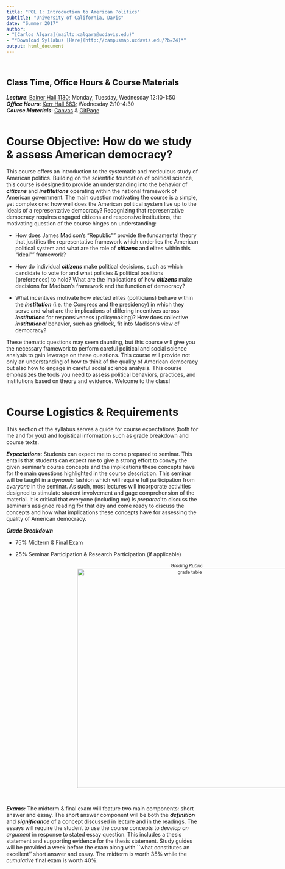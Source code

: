 ```yaml
---
title: "POL 1: Introduction to American Politics"
subtitle: "University of California, Davis"
date: "Summer 2017"
author: 
- "[Carlos Algara](mailto:calgara@ucdavis.edu)"
- "*Download Syllabus [Here](http://campusmap.ucdavis.edu/?b=24)*"
output: html_document
---
```

<br/>

## Class Time, Office Hours & Course Materials
  
***Lecture***: [Bainer Hall 1130](http://campusmap.ucdavis.edu/?b=24); Monday, Tuesday, Wednesday 12:10-1:50  
***Office Hours***: [Kerr Hall 663](http://ps.udavis.edu); Wednesday 2:10-4:30  
***Course Materials***: [Canvas](http://canvas.ucdavis.edu) & [GitPage](http://calgara.github.io/pol1s2017.html)  
<br/>

# Course Objective: How do we study & assess American democracy?  
  
This course offers an introduction to the systematic and meticulous study of American politics. Building on the scientific foundation of political science, this course is designed to provide an understanding into the behavior of ***citizens*** and ***institutions*** operating within the national framework of American government.  The main question motivating the course is a simple, yet complex one: how well does the American political system live up to the ideals of a representative democracy? Recognizing that representative democracy requires engaged citizens and responsive institutions, the motivating question of the course hinges on understanding:  
  
* How does James Madison's "Republic"" provide the fundamental theory that justifies the representative framework which underlies the American political system and what are the role of ***citizens*** and elites within this "ideal"" framework?  
  
* How do individual ***citizens*** make political decisions, such as which  candidate to vote for and what policies & political positions (preferences) to hold? What are the implications of how ***citizens*** make decisions for Madison's framework and the function of democracy?  
  
* What incentives motivate how elected elites (politicians) behave within the ***institution*** (i.e. the Congress and the presidency) in which they serve and what are the implications of differing incentives across ***institutions*** for responsiveness (policymaking)? How does collective ***institutional*** behavior, such as gridlock, fit into Madison's view of democracy?  
  
These thematic questions may seem daunting, but this course will give you the  necessary framework to perform careful political and social science analysis to gain leverage on these questions. This course will provide not only an understanding of how to think of the quality of American democracy but also how to engage in careful social science analysis. This course emphasizes the tools you need to assess political behaviors, practices, and institutions based on theory and evidence. Welcome to the class!  
<br/>

# Course Logistics & Requirements
  
This section of the syllabus serves a guide for course expectations (both for me and for you) and logistical information such as grade breakdown and course texts.  
  
***Expectations***: Students can expect me to come prepared to seminar. This entails that students can expect me to give a strong effort to convey the given seminar's course concepts and the implications these concepts have for the main questions highlighted in the course description. This seminar will be taught in a *dynamic* fashion which will require full participation from *everyone* in the seminar. As such, most lectures will incorporate activities designed to stimulate student involvement and gage comprehension of the material. It is critical that everyone (including me) is *prepared* to discuss the seminar's assigned reading for that day and come ready to discuss the concepts and how what implications these concepts have for assessing the quality of American democracy.  
  
***Grade Breakdown***
  
* 75% Midterm & Final Exam  
* 25% Seminar Participation & Research Participation (if applicable)  

  <div style='width: 900px; text-align: center; font-size: 85%;'>*Grading Rubric* <br>
  <img src="/Users/carlosalgara/Dropbox/Github_Website/calgara.github.io/figures/grade_table.png" alt="grade table" style="width:575px;" align = "center"/> </div>
<br/>
  
***Exams:*** The midterm & final exam will feature two main components: short answer and essay. The short answer component will be both the ***definition*** and ***significance*** of a concept discussed in lecture and in the readings. The essays will require the student to use the course concepts to *develop an argument* in response to stated essay question. This includes a thesis statement and supporting evidence for the thesis statement. Study guides will be provided a week before the exam along with ``what constitutes an excellent'' short answer and essay. The midterm is worth 35% while the *cumulative* final exam is worth 40%.

